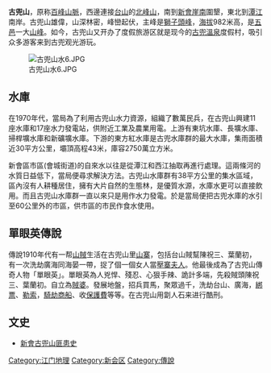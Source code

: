 '''古兜山'''，原称[[百峰山脈|百峰山脈]]，西邊連接[[台山市|台山]]的[[北峰山|北峰山]]，南到[[新會|新會]][[崖南|崖南]]圍墾，東北到[[潭江|潭江]]南岸。古兜山雄偉，山深林密，峰巒起伏，主峰是[[獅子頭峰|獅子頭峰]]，[[海拔|海拔]]982米高，是[[五邑|五邑]]一大[[山峰|山峰]]。如今，古兜山又开办了度假旅游区就是现今的[[古兜溫泉|古兜溫泉]]度假村，吸引众多游客来到古兜观光游玩。

[[File:古兜山水6.JPG|right]]

==水庫==
在1970年代，當局為了利用古兜山水力資源，組織了數萬民兵，在古兜山興建11座水庫和17座水力發電站，供附近工業及農業用電。上游有東坑水庫、長壙水庫、掃桿壙水庫和新礦壙水庫。下游的東方紅水庫是古兜水庫群的最大水庫，集雨面積近30平方公里，壩頂高程43米，庫容2750萬立方米。

新會區市區(會城街道)的自來水以往是從潭江和西江抽取再進行處理。這兩條河的水質日益低下，當局便尋求解決方法。古兜山水庫群有38平方公里的集水區域，區內沒有人耕種居住，擁有大片自然的生態林，是優質水源，水庫水更可以直接飲用。而且古兜山水庫群一直以來只是用作水力發電。於是當局便把古兜水庫的水引至60公里外的市區，供市區的市民作食水使用。

==單眼英傳說==
傳說1910年代有一帮[[山賊|山賊]]生活在古兜山里[[山寨|山寨]]，包括台山賊幫陳祝三、葉蘭初，有一次洗劫廣海同海晏一帶，捉了個一個女人當[[壓寨夫人|壓寨夫人]]。他最後成為了古兜山傳奇人物「單眼英」。單眼英為人兇悍、殘忍、心狠手辣、詭計多端，先殺賊頭陳祝三、葉蘭初。自立為[[賊婆|賊婆]]。發展地盤，招兵買馬，聚眾過千，洗劫台山、廣海，[[綁票|綁票]]、[[勒索|勒索]]，[[騎劫|騎劫]][[商船|商船]]、收[[保護費|保護費]]等等。在古兜山用劏人石来进行酷刑。

==文史==
* [https://web.archive.org/web/20090724172701/http://www.jmnews.com.cn/c/2004/07/21/08/c_318782.shtml 新會古兜山匪患史]

{{中国地理小作品}}
{{岡州|state=autocollapse}}
[[Category:江门地理|Category:江门地理]]
[[Category:新会区|Category:新会区]]
[[Category:傳說|Category:傳說]]